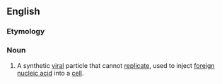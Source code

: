 ==English==
{{wikipedia}}

===Etymology===
{{prefix|en|pseudo|virion}}

===Noun===
{{en-noun}}

# {{lb|en|virology}} A synthetic [[viral]] particle that cannot [[replicate]], used to inject [[foreign]] [[nucleic acid]] into a [[cell]].